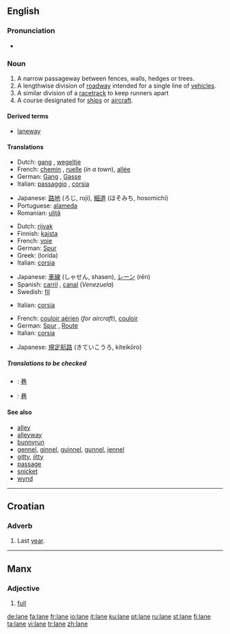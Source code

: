 {{see|Lane}}
==English==

===Pronunciation===
*{{audio|en-us-lane.ogg|Audio (US)}}
*:{{rhymes|eɪn}}

===Noun===
{{en-noun}}

# A narrow passageway between fences, walls, hedges or trees.
# A lengthwise division of [[roadway]] intended for a single line of [[vehicle]]s.
# A similar division of a [[racetrack]] to keep runners apart
# A course designated for [[ship]]s or [[aircraft]].

====Derived terms====
*[[laneway]]

====Translations====
{{trans-top|passageway}}
*Dutch: [[gang#German|gang]] {{m}}, [[wegeltje]] {{n}}
*French: [[chemin]] {{m}}, [[ruelle]] {{f}} (''in a town''), [[allée]] {{f}}
*German: [[Gang]] {{m}}, [[Gasse]] {{f}}
*Italian: [[passaggio]] {{m}}, [[corsia]] {{f}}
{{trans-mid}}
*Japanese: [[路地]] (ろじ, roji), [[細道]] (ほそみち, hosomichi)
*Portuguese: [[alameda]]
*Romanian: [[uliţă]] {{f}}
{{trans-bottom}}

{{trans-top|division of roadway}}
*Dutch: [[rijvak]] {{n}}
*Finnish: [[kaista]]
*French: [[voie]] {{f}}
*German: [[Spur]] {{f}}
*Greek: {{t|el|λωρίδα|f|}} (lorída)
*Italian: [[corsia]] {{f}}
{{trans-mid}}
*Japanese: [[車線]] (しゃせん, shasen), [[レーン]] (rēn)
*Spanish: [[carril]] {{m}}, [[canal]] {{m}} (''Venezuela'')
*Swedish: [[fil#Swedish|fil]] {{c}}
{{trans-bottom}}

{{trans-top|division of racetrack}}
*Italian: [[corsia]] {{f}}
{{trans-mid}}
{{trans-bottom}}

{{trans-top|course for ships or aircraft}}
*French: [[couloir aérien]] {{m}} (''for aircraft''), [[couloir]] {{m}}
*German: [[Spur]] {{f}}, [[Route]] {{f}}
*Italian: [[corsia]] {{f}}
{{trans-mid}}
*Japanese: [[規定航路]] (きていこうろ, kiteikōro)
{{trans-bottom}}

=====Translations to be checked=====
<!--Remove this section once all of the translations below have been moved into the tables above.-->
{{checktrans}}
*{{ttbc|Chinese}}: [[巷]]
*{{ttbc|CJKV Characters}}: [[巷]]

====See also====
*[[alley]]
*[[alleyway]]
*[[bunnyrun]]
*[[gennel]], [[ginnel]], [[guinnel]], [[gunnel]], [[jennel]]
*[[gitty]], [[jitty]]
*[[passage]]
*[[snicket]]
*[[wynd]]

----

==Croatian==

===Adverb===
{{infl|hr|adverb}}

# Last [[year]].

----

==Manx==

===Adjective===
{{infl|gv|adjective}}

# [[full]]

[[de:lane]]
[[fa:lane]]
[[fr:lane]]
[[io:lane]]
[[it:lane]]
[[ku:lane]]
[[pt:lane]]
[[ru:lane]]
[[st:lane]]
[[fi:lane]]
[[ta:lane]]
[[vi:lane]]
[[tr:lane]]
[[zh:lane]]